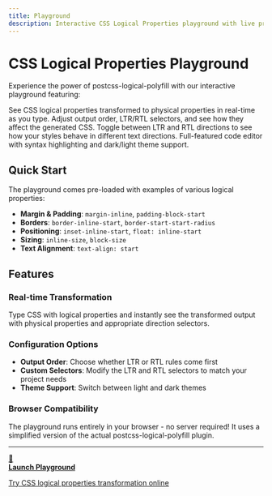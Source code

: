 ```yaml
---
title: Playground
description: Interactive CSS Logical Properties playground with live preview
---
```



# CSS Logical Properties Playground

Experience the power of postcss-logical-polyfill with our interactive playground featuring:

<div class="feature-grid">
  <Card title="🎯 Live Transformation" icon="rocket">
    See CSS logical properties transformed to physical properties in real-time as you type.
  </Card>
  
  <Card title="🔧 Plugin Configuration" icon="setting">
    Adjust output order, LTR/RTL selectors, and see how they affect the generated CSS.
  </Card>
  
  <Card title="👀 Visual Preview" icon="eye">
    Toggle between LTR and RTL directions to see how your styles behave in different text directions.
  </Card>
  
  <Card title="💻 Monaco Editor" icon="laptop">
    Full-featured code editor with syntax highlighting and dark/light theme support.
  </Card>
</div>

## Quick Start

The playground comes pre-loaded with examples of various logical properties:

- **Margin & Padding**: `margin-inline`, `padding-block-start`
- **Borders**: `border-inline-start`, `border-start-start-radius`
- **Positioning**: `inset-inline-start`, `float: inline-start`
- **Sizing**: `inline-size`, `block-size`
- **Text Alignment**: `text-align: start`

## Features

### Real-time Transformation
Type CSS with logical properties and instantly see the transformed output with physical properties and appropriate direction selectors.

### Configuration Options
- **Output Order**: Choose whether LTR or RTL rules come first
- **Custom Selectors**: Modify the LTR and RTL selectors to match your project needs
- **Theme Support**: Switch between light and dark themes

### Browser Compatibility
The playground runs entirely in your browser - no server required! It uses a simplified version of the actual postcss-logical-polyfill plugin.

---

<div class="playground-cta">
  <a href="/playground/" class="playground-link">
    <span class="playground-icon">🚀</span>
    <div>
      <strong>Launch Playground</strong>
      <p>Try CSS logical properties transformation online</p>
    </div>
  </a>
</div>
